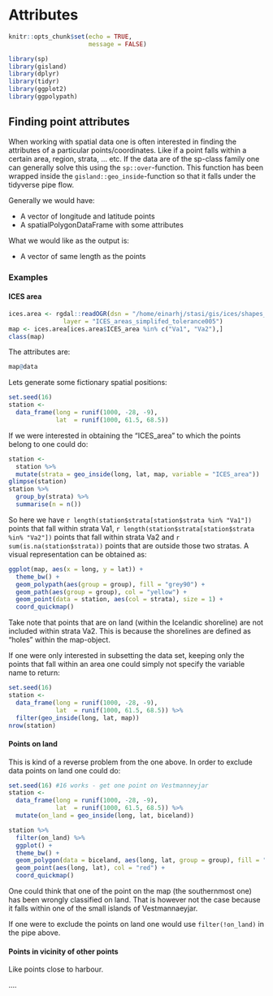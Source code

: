 # Attributes

```r
knitr::opts_chunk$set(echo = TRUE, 
                      message = FALSE)
```

```r
library(sp)
library(gisland)
library(dplyr)
library(tidyr)
library(ggplot2)
library(ggpolypath)
```

## Finding point attributes

When working with spatial data one is often interested in finding the attributes of a particular points/coordinates. Like if a point falls within a certain area, region, strata, ... etc. If the data are of the sp-class family one can generally solve this using the `sp::over`-function. This function has been wrapped inside the `gisland::geo_inside`-function so that it falls under the tidyverse pipe flow.

Generally we would have:

* A vector of longitude and latitude points
* A spatialPolygonDataFrame with some attributes

What we would like as the output is:

* A vector of same length as the points

### Examples

#### ICES area

```r
ices.area <- rgdal::readOGR(dsn = "/home/einarhj/stasi/gis/ices/shapes_modified",
               layer = "ICES_areas_simplifed_tolerance005")
map <- ices.area[ices.area$ICES_area %in% c("Va1", "Va2"),]
class(map)
```

The attributes are:
```r
map@data
```

Lets generate some fictionary spatial positions:
```r
set.seed(16)
station <- 
  data_frame(long = runif(1000, -28, -9),
             lat  = runif(1000, 61.5, 68.5))
```

If we were interested in obtaining the "ICES_area" to which the points belong to one could do:
```r
station <-
  station %>% 
  mutate(strata = geo_inside(long, lat, map, variable = "ICES_area"))
glimpse(station)
station %>% 
  group_by(strata) %>% 
  summarise(n = n())
```

So here we have `r length(station$strata[station$strata %in% "Va1"])` points that fall within strata Va1, `r length(station$strata[station$strata %in% "Va2"])` points that fall within strata Va2 and `r sum(is.na(station$strata))` points that are outside those two stratas. A visual representation can be obtained as:
```r
ggplot(map, aes(x = long, y = lat)) +
  theme_bw() +
  geom_polypath(aes(group = group), fill = "grey90") +
  geom_path(aes(group = group), col = "yellow") +
  geom_point(data = station, aes(col = strata), size = 1) +
  coord_quickmap()
```

Take note that points that are on land (within the Icelandic shoreline) are not included within strata Va2. This is because the shorelines are defined as "holes" within the map-object.

If one were only interested in subsetting the data set, keeping only the points that fall within an area one could simply not specify the variable name to return:

```r
set.seed(16)
station <- 
  data_frame(long = runif(1000, -28, -9),
             lat  = runif(1000, 61.5, 68.5)) %>% 
  filter(geo_inside(long, lat, map))
nrow(station)
```

#### Points on land

This is kind of a reverse problem from the one above. In order to exclude data points on land one could do:

```r
set.seed(16) #16 works - get one point on Vestmanneyjar
station <- 
  data_frame(long = runif(1000, -28, -9),
             lat  = runif(1000, 61.5, 68.5)) %>% 
  mutate(on_land = geo_inside(long, lat, biceland))

station %>% 
  filter(on_land) %>% 
  ggplot() +
  theme_bw() +
  geom_polygon(data = biceland, aes(long, lat, group = group), fill = "grey90") +
  geom_point(aes(long, lat), col = "red") +
  coord_quickmap()
```

One could think that one of the point on the map (the southernmost one) has been wrongly classified on land. That is however not the case because it falls within one of the small islands of Vestmannaeyjar.

If one were to exclude the points on land one would use `filter(!on_land)` in the pipe above.


#### Points in vicinity of other points

Like points close to harbour.

....
